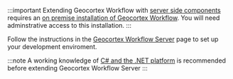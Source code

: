 :::important
Extending Geocortex Workflow with [server side components](https://docs.geocortex.com/workflow/latest/help/Default.htm#wf5/help/server-workflows.htm%3FTocPath%3DServer%2520Workflows%7C_____0) requires an [on premise installation of Geocortex Workflow](https://docs.geocortex.com/workflow/latest/help/Default.htm#wf5/help/installation.htm). You will need adminstrative access to this installation.
:::

Follow the instructions in the [Geocortex Workflow Server](../getting-started-server.mdx) page to set up your development enviroment.

:::note
A working knowledge of [C# and the .NET platform](https://dotnet.microsoft.com/) is recommended before extending Geocortex Workflow Server
:::
